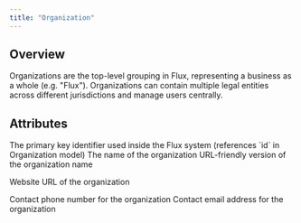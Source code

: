```yaml
---
title: "Organization"
---
```


## Overview

Organizations are the top-level grouping in Flux, representing a business as a whole (e.g. "Flux"). Organizations can contain multiple legal entities across different jurisdictions and manage users centrally.

## Attributes

<ResponseField name="ID" required>
  The primary key identifier used inside the Flux system (references `id` in
  Organization model)
</ResponseField>

<ResponseField name="Name" required>
  The name of the organization
</ResponseField>

<ResponseField name="Slug" required>
  URL-friendly version of the organization name
</ResponseField>

<ResponseField name="URL">Website URL of the organization</ResponseField>

<ResponseField name="Phone">
  Contact phone number for the organization
</ResponseField>

<ResponseField name="Email">
  Contact email address for the organization
</ResponseField>
